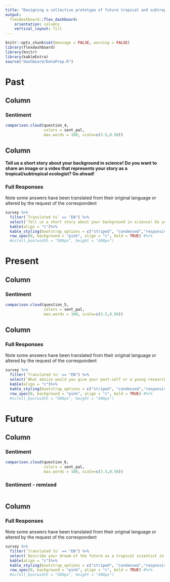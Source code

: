 ```yaml
---
title: "Designing a collective prototype of future tropical and subtropical science"
output: 
  flexdashboard::flex_dashboard:
    orientation: columns
    vertical_layout: fill
---
```


```r
knitr::opts_chunk$set(message = FALSE, warning = FALSE)
library(flexdashboard)
library(knitr)
library(kableExtra)
source("dashboard/DataPrep.R")
```

Past
=====================================  
    
Column {data-width=600}
-------------------------------------
    
### Sentiment
    
```r
comparison.cloud(question_4,
                 colors = sent_pal,
                 max.words = 100, scale=c(3.5,0.50))
```
   
Column {data-width=400}
-------------------------------------
   
**Tell us a short story about your background in science! Do you want to share an image or a video that represents your story as a tropical/subtropical ecologist? Go ahead!**
 
### Full Responses

Note some answers have been translated from their original language or altered by the request of the correspondent
    
```r

survey %>%
  filter(`Translated to` == "EN") %>%
  select(`Tell us a short story about your background in science! Do you want to share an image or a video that represents your story as a tropical/subtropical ecologist? Go ahead!`) %>%
  kable(align = "c")%>%
  kable_styling(bootstrap_options = c("striped", "condensed","responsive", "bordered")) %>%
  row_spec(0, background = "pink", align = "c", bold = TRUE) #%>%
  #scroll_box(width = "500px", height = "400px") 

```

Present
=====================================     
   
Column {data-width=600}
-------------------------------------

### Sentiment

```r
comparison.cloud(question_5,
                 colors = sent_pal,
                 max.words = 100, scale=c(3.5,0.50))
```

Column {data-width=400}
-------------------------------------
   
### Full Responses

Note some answers have been translated from their original language or altered by the request of the correspondent
    
```r

survey %>%
  filter(`Translated to` == "EN") %>%
  select(`What advice would you give your past-self or a young researcher from your country?`) %>%
  kable(align = "c")%>%
  kable_styling(bootstrap_options = c("striped", "condensed","responsive", "bordered")) %>%
  row_spec(0, background = "pink", align = "c", bold = TRUE) #%>%
  #scroll_box(width = "500px", height = "400px") 

```

Future
=====================================  

Column {.tabset}
-------------------------------------

### Sentiment

```r
comparison.cloud(question_6,
                 colors = sent_pal,
                 max.words = 100, scale=c(3.5,0.50))
```

### Sentiment - remixed
    
```r



```

Column {data-width=400}
-------------------------------------
   
### Full Responses

Note some answers have been translated from their original language or altered by the request of the correspondent
    
```r

survey %>%
  filter(`Translated to` == "EN") %>%
  select(`Describe your dream of the future as a tropical scientist in a tweet (up to 280 characters).`) %>%
  kable(align = "c")%>%
  kable_styling(bootstrap_options = c("striped", "condensed","responsive", "bordered")) %>%
  row_spec(0, background = "pink", align = "c", bold = TRUE) #%>%
  #scroll_box(width = "500px", height = "400px") 

``` 